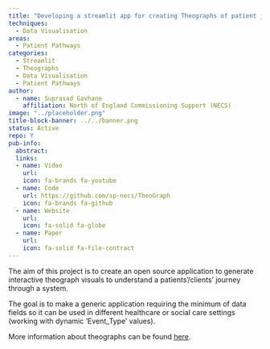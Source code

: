 ```yaml
---
title: "Developing a streamlit app for creating Theographs of patient journeys"
techniques:
  - Data Visualisation
areas:
  - Patient Pathways
categories:
  - Streamlit
  - Theographs
  - Data Visualisation
  - Patient Pathways
author:
  - name: Suprasad Gavhane
    affiliation: North of England Commissioning Support (NECS)
image: "../placeholder.png"
title-block-banner: ../../banner.png
status: Active
repo: Y
pub-info:
  abstract:
  links:
  - name: Video
    url:
    icon: fa-brands fa-youtube
  - name: Code
    url: https://github.com/sp-necs/TheoGraph
    icon: fa-brands fa-github
  - name: Website
    url:
    icon: fa-solid fa-globe
  - name: Paper
    url:
    icon: fa-solid fa-file-contract
---
```


The aim of this project is to create an open source application to generate interactive theograph visuals to understand a patients'/clients' journey through a system.

The goal is to make a generic application requiring the minimum of data fields so it can be used in different healthcare or social care settings (working with dynamic 'Event_Type' values).

More information about theographs can be found [here](https://www.nuffieldtrust.org.uk/resource/a-10-year-story-visualising-patient-journeys).

